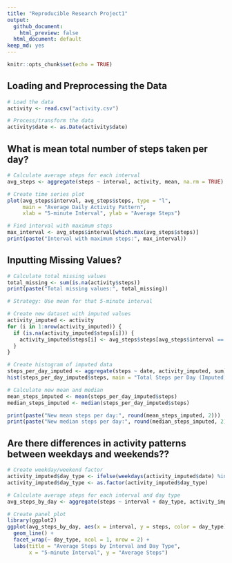 ```yaml
---
title: "Reproducible Research Project1"
output:
  github_document:
    html_preview: false
  html_document: default
keep_md: yes
---
```


```r
knitr::opts_chunk$set(echo = TRUE)
```

## Loading and Preprocessing the Data
```r
# Load the data
activity <- read.csv("activity.csv")

# Process/transform the data
activity$date <- as.Date(activity$date)
```

## What is mean total number of steps taken per day?
```r
# Calculate average steps for each interval
avg_steps <- aggregate(steps ~ interval, activity, mean, na.rm = TRUE)

# Create time series plot
plot(avg_steps$interval, avg_steps$steps, type = "l", 
     main = "Average Daily Activity Pattern",
     xlab = "5-minute Interval", ylab = "Average Steps")

# Find interval with maximum steps
max_interval <- avg_steps$interval[which.max(avg_steps$steps)]
print(paste("Interval with maximum steps:", max_interval))
```

## Inputting Missing Values?
```r
# Calculate total missing values
total_missing <- sum(is.na(activity$steps))
print(paste("Total missing values:", total_missing))

# Strategy: Use mean for that 5-minute interval

# Create new dataset with imputed values
activity_imputed <- activity
for (i in 1:nrow(activity_imputed)) {
  if (is.na(activity_imputed$steps[i])) {
    activity_imputed$steps[i] <- avg_steps$steps[avg_steps$interval == activity_imputed$interval[i]]
  }
}

# Create histogram of imputed data
steps_per_day_imputed <- aggregate(steps ~ date, activity_imputed, sum)
hist(steps_per_day_imputed$steps, main = "Total Steps per Day (Imputed)", xlab = "Steps")

# Calculate new mean and median
mean_steps_imputed <- mean(steps_per_day_imputed$steps)
median_steps_imputed <- median(steps_per_day_imputed$steps)

print(paste("New mean steps per day:", round(mean_steps_imputed, 2)))
print(paste("New median steps per day:", round(median_steps_imputed, 2)))
```

## Are there differences in activity patterns between weekdays and weekends??
```r
# Create weekday/weekend factor
activity_imputed$day_type <- ifelse(weekdays(activity_imputed$date) %in% c("Saturday", "Sunday"), "weekend", "weekday")
activity_imputed$day_type <- as.factor(activity_imputed$day_type)

# Calculate average steps for each interval and day type
avg_steps_by_day <- aggregate(steps ~ interval + day_type, activity_imputed, mean)

# Create panel plot
library(ggplot2)
ggplot(avg_steps_by_day, aes(x = interval, y = steps, color = day_type)) +
  geom_line() +
  facet_wrap(~ day_type, ncol = 1, nrow = 2) +
  labs(title = "Average Steps by Interval and Day Type",
       x = "5-minute Interval", y = "Average Steps")
```
